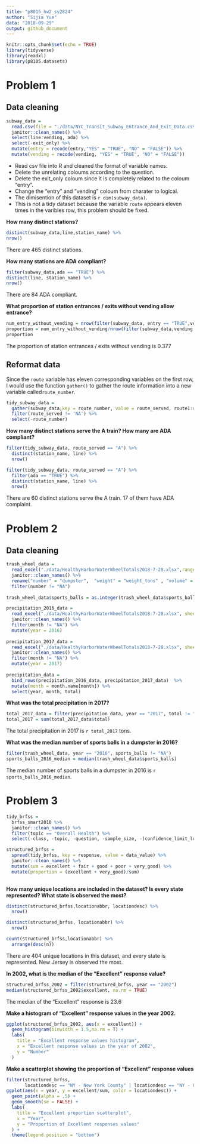 ```yaml
---
title: "p8015_hw2_sy2824"
author: "Sijia Yue"
data: "2018-09-29"
output: github_document
---
```


```r
knitr::opts_chunk$set(echo = TRUE)
library(tidyverse)
library(readxl)
library(p8105.datasets)
```

# Problem 1

## Data cleaning
```r
subway_data = 
  read.csv(file = "./data/NYC_Transit_Subway_Entrance_And_Exit_Data.csv") %>%
  janitor::clean_names() %>%
  select(line:vending, ada) %>%
  select(-exit_only) %>%
  mutate(entry = recode(entry,"YES" = "TRUE", "NO" = "FALSE")) %>%
  mutate(vending = recode(vending, "YES" = "TRUE", "NO" = "FALSE")) 
```

* Read csv file into R and cleaned the format of variable names. 
* Delete the unrelating coloums according to the question. 
* Delete the exit_only coloum since it is completely related to the coloum "entry". 
* Change the "entry" and "vending" coloum from charater to logical.
* The dimisention of this dataset is `r dim(subway_data)`.
* This is not a tidy dataset because the variable `route` appears eleven times in the varibles row, this problem should be fixed.

**How many distinct stations?**
```r
distinct(subway_data,line,station_name) %>%
nrow()
```
There are 465 distinct stations.


**How many stations are ADA compliant?**
```r
filter(subway_data,ada == "TRUE") %>%
distinct(line, station_name) %>%  
nrow()
```
There are 84 ADA compliant.


**What proportion of station entrances / exits without vending allow entrance?**
```r
num_entry_without_vending = nrow(filter(subway_data, entry == "TRUE",vending == "FALSE")) 
proportion = num_entry_without_vending/nrow(filter(subway_data,vending == "FALSE"))
proportion
```
The proportion of station entrances / exits without vending is 0.377


## Reformat data
Since the `route` variable has eleven corresponding variables on the first row, I would use the function `gather()` to gather the route information into a new variable called`route_number`.

```r
tidy_subway_data =
  gather(subway_data,key = route_number, value = route_served, route1:route11) %>%
  filter(route_served != 'NA') %>% 
  select(-route_number)
```

**How many distinct stations serve the A train? How many are ADA compliant?**

```r
filter(tidy_subway_data, route_served == "A") %>%
  distinct(station_name, line) %>%
  nrow()

filter(tidy_subway_data, route_served == "A") %>%
  filter(ada == "TRUE") %>%
  distinct(station_name, line) %>%
  nrow()
```
There are 60 distinct stations serve the A train. 17 of them have ADA complaint.

# Problem 2

## Data cleaning
```r
trash_wheel_data = 
  read_excel("./data/HealthyHarborWaterWheelTotals2018-7-28.xlsx",range = cell_cols("A:N")) %>% 
  janitor::clean_names() %>%
  rename("number" = "dumpster",  "weight" = "weight_tons" , "volume" = "volume_cubic_yards")  %>% 
  filter(number != "NA")  
  
trash_wheel_data$sports_balls = as.integer(trash_wheel_data$sports_balls)
```


```r
precipitation_2016_data = 
  read_excel("./data/HealthyHarborWaterWheelTotals2018-7-28.xlsx", sheet = "2016 Precipitation", range = 'A2:B15') %>%
  janitor::clean_names() %>% 
  filter(month != "NA") %>% 
  mutate(year = 2016) 
  
precipitation_2017_data = 
  read_excel("./data/HealthyHarborWaterWheelTotals2018-7-28.xlsx", sheet = "2017 Precipitation", range = 'A2:B15') %>%
  janitor::clean_names() %>% 
  filter(month != "NA") %>% 
  mutate(year = 2017) 
    
precipitation_data = 
  bind_rows(precipitation_2016_data, precipitation_2017_data)  %>% 
  mutate(month = month.name[month]) %>% 
  select(year, month, total)
```

**What was the total precipitation in 2017? **
```r
total_2017_data = filter(precipitation_data, year == "2017", total != "NA")
total_2017 = sum(total_2017_data$total)
```
The total precipitation in 2017 is `r total_2017` tons.

**What was the median number of sports balls in a dumpster in 2016?**
```r
filter(trash_wheel_data, year == "2016", sports_balls != "NA")
sports_balls_2016_median = median(trash_wheel_data$sports_balls)
```
The median number of sports balls in a dumpster in 2016 is `r sports_balls_2016_median`.

# Problem 3
```r
tidy_brfss = 
  brfss_smart2010 %>%
  janitor::clean_names() %>% 
  filter(topic == "Overall Health") %>% 
  select(-class, -topic, -question, -sample_size, -(confidence_limit_low:geo_location))

structured_brfss = 
  spread(tidy_brfss, key = response, value = data_value) %>% 
  janitor::clean_names() %>% 
  mutate(sum = excellent + fair + good + poor + very_good) %>% 
  mutate(proportion = (excellent + very_good)/sum) 
  
```

**How many unique locations are included in the dataset? Is every state represented? What state is observed the most?**
```r
distinct(structured_brfss,locationabbr, locationdesc) %>% 
  nrow()

distinct(structured_brfss, locationabbr) %>% 
  nrow()

count(structured_brfss,locationabbr) %>% 
  arrange(desc(n))
```
There are 404 unique locations in this dataset, and every state is represented. New Jersey is observed the most.

**In 2002, what is the median of the “Excellent” response value?**
```r
structured_brfss_2002 = filter(structured_brfss, year == "2002") 
median(structured_brfss_2002$excellent, na.rm = TRUE)
```
The median of the "Excellent" response is 23.6

**Make a histogram of “Excellent” response values in the year 2002.**
```r
ggplot(structured_brfss_2002, aes(x = excellent)) +
  geom_histogram(binwidth = 1.5,na.rm = T) +
  labs(
    title = "Excellent response values histogram",
    x = "Excellent response values in the year of 2002",
    y = "Number"
  )
```

**Make a scatterplot showing the proportion of “Excellent” response values**
```r
filter(structured_brfss, 
       locationdesc == "NY - New York County" | locationdesc == "NY - Queens County") %>% 
ggplot(aes(x = year, y = excellent/sum, color = locationdesc)) +
  geom_point(alpha = .5) +
  geom_smooth(se = FALSE) +
  labs(
    title = "Excellent proportion scatterplot",
    x = "Year",
    y = "Proportion of Excellent responses values"
  ) +
  theme(legend.position = "bottom")
```

